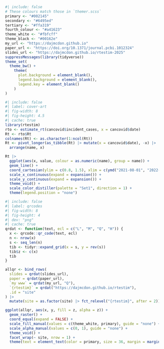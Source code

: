 
```r
#| include: false
# These colours match those in `themer.scss`
primary <- "#002145"
secondary <- "#6495ed"
tertiary <- "#ffa319"
fourth_colour <- "#a41623"
theme_white <- "#fbfcff"
theme_black <- "#00162e"
my_url <- "https://dajmcdon.github.io"
paper_url <- "https://doi.org/10.1371/journal.pcbi.1012324"
slides_url <- "https://dajmcdon.github.io/rtestim-2025"
suppressMessages(library(tidyverse))
theme_set(
  theme_bw() +
    theme(
      plot.background = element_blank(),
      legend.background = element_blank(),
      legend.key = element_blank()
    )
)
```

```r
#| include: false
#| label: cover-art
#| fig-width: 8
#| fig-height: 4.5
#| cache: true
library(rtestim)
rto <- estimate_rt(cancovid$incident_cases, x = cancovid$date)         
Rt <- rto$Rt
colnames(Rt) <- as.character(1:ncol(Rt))
Rt <- pivot_longer(as_tibble(Rt) |> mutate(x = cancovid$date), -x) |>
  arrange(name, x)

Rt |>
  ggplot(aes(x, value, colour = as.numeric(name), group = name)) +
  geom_line() +
  coord_cartesian(ylim = c(0.8, 1.5), xlim = c(ymd("2021-08-01", "2022-08-31"))) +
  scale_x_continuous(expand = expansion()) +
  scale_y_continuous(expand = expansion()) +
  theme_void() +
  scale_color_distiller(palette = "Set1", direction = 1) +
  theme(legend.position = "none")
```


```r
#| include: false
#| label: qrcodes
#| fig-width: 8
#| fig-height: 4
#| dev: "png"
#| cache: true
qrdat <- function(text, ecl = c("L", "M", "Q", "H")) {
  x <- qrcode::qr_code(text, ecl)
  n <- nrow(x)
  s <- seq_len(n)
  tib <- tidyr::expand_grid(x = s, y = rev(s))
  tib$z <- c(x)
  tib
}

allqr <- bind_rows(
  slides = qrdat(slides_url),
  paper = qrdat(paper_url),
  `my www` = qrdat(my_url, "Q"), 
  `{rtestim}` = qrdat("https://dajmcdon.github.io/rtestim"),
  .id = "site"
) |>
  mutate(site = as.factor(site) |> fct_relevel("{rtestim}", after = 2))

ggplot(allqr, aes(x, y, fill = z, alpha = z)) +
  geom_raster() +
  coord_equal(expand = FALSE) +
  scale_fill_manual(values = c(theme_white, primary), guide = "none") +
  scale_alpha_manual(values = c(0, 1), guide = "none") +
  theme_void() +
  facet_wrap(~ site, nrow = 1) +
  theme(text = element_text(color = primary, size = 36, margin = margin(3, 0, 3, 0)))
```


